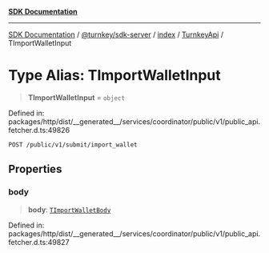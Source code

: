 [**SDK Documentation**](../../../../../../README.mdx)

***

[SDK Documentation](../../../../../../packages.mdx) / [@turnkey/sdk-server](../../../../README.mdx) / [index](../../../README.mdx) / [TurnkeyApi](../README.mdx) / TImportWalletInput

# Type Alias: TImportWalletInput

> **TImportWalletInput** = `object`

Defined in: packages/http/dist/\_\_generated\_\_/services/coordinator/public/v1/public\_api.fetcher.d.ts:49826

`POST /public/v1/submit/import_wallet`

## Properties

### body

> **body**: [`TImportWalletBody`](TImportWalletBody.mdx)

Defined in: packages/http/dist/\_\_generated\_\_/services/coordinator/public/v1/public\_api.fetcher.d.ts:49827
